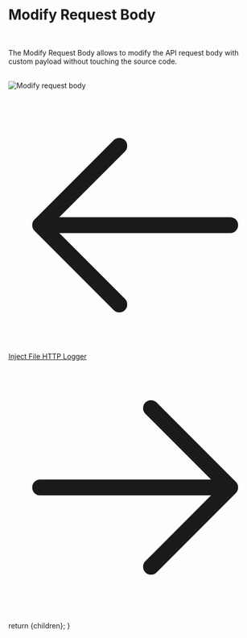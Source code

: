 
<Head>
  <title>Modify Request Body</title>
  <meta name="description" content="Modify request body without modifying the original source code" />
</Head>

<h1 className="text-4xl border-b border-neutral-200/20 pb-2 text-neutral-300">Modify Request Body</h1>

<br/>

The Modify Request Body allows to modify the API request body with custom payload without touching the source code.

<br/>

<img className="w-full rounded" alt="Modify request body" src="/assets/images/rules-image/modify-request-body.png" />

<br/>

<SourceCondition />

<br/>

<div className="flex justify-between mt-20 mb-10">
  <a
    className="flex items-center w-fit h-10 p-px px-3 py-2 space-x-2 text-sm no-underline transition duration-200 cursor-pointer text-slate-100 bg-sky-600 hover:bg-sky-400 font-semiboldtext-center ustify-center group hover:shadow-2xl shadow-zinc-900 rounded-2xl"
    href="/docs/inject-file"
  >
    <svg xmlns="http://www.w3.org/2000/svg" fill="none" viewBox="0 0 24 24" stroke-width="1.5" stroke="currentColor" className="w-6 h-6">
      <path stroke-linecap="round" stroke-linejoin="round" d="M10.5 19.5L3 12m0 0l7.5-7.5M3 12h18" />
    </svg>
    Inject File
  </a>
  <a
    className="flex items-center w-fit h-10 p-px px-3 py-2 space-x-2 text-sm no-underline transition duration-200 cursor-pointer text-slate-100 bg-sky-600 hover:bg-sky-400 font-semiboldtext-center ustify-center group hover:shadow-2xl shadow-zinc-900 rounded-2xl"
    href="/docs/http-logger"
  >
    HTTP Logger
    <svg xmlns="http://www.w3.org/2000/svg" fill="none" viewBox="0 0 24 24" stroke-width="1.5" stroke="currentColor" className="w-6 h-6">
      <path stroke-linecap="round" stroke-linejoin="round" d="M13.5 4.5L21 12m0 0l-7.5 7.5M21 12H3" />
    </svg>
  </a>
</div>

  return <MdxLayout>{children}</MdxLayout>;
}
